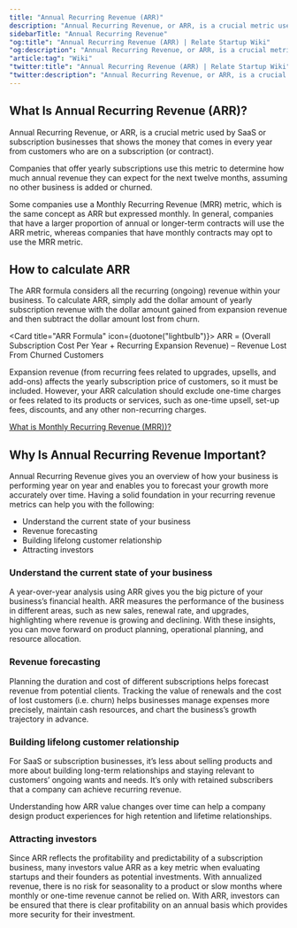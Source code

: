 ```yaml
---
title: "Annual Recurring Revenue (ARR)"
description: "Annual Recurring Revenue, or ARR, is a crucial metric used by SaaS or subscription businesses that shows the money that comes in every year from customers who are on a subscription (or contract)."
sidebarTitle: "Annual Recurring Revenue"
"og:title": "Annual Recurring Revenue (ARR) | Relate Startup Wiki"
"og:description": "Annual Recurring Revenue, or ARR, is a crucial metric used by SaaS or subscription businesses that shows the money that comes in every year from customers who are on a subscription (or contract)."
"article:tag": "Wiki"
"twitter:title": "Annual Recurring Revenue (ARR) | Relate Startup Wiki"
"twitter:description": "Annual Recurring Revenue, or ARR, is a crucial metric used by SaaS or subscription businesses that shows the money that comes in every year from customers who are on a subscription (or contract)."
---
```


## What Is Annual Recurring Revenue (ARR)?
Annual Recurring Revenue, or ARR, is a crucial metric used by SaaS or subscription businesses that shows the money that comes in every year from customers who are on a subscription (or contract).

Companies that offer yearly subscriptions use this metric to determine how much annual revenue they can expect for the next twelve months, assuming no other business is added or churned.

Some companies use a Monthly Recurring Revenue (MRR) metric, which is the same concept as ARR but expressed monthly. In general, companies that have a larger proportion of annual or longer-term contracts will use the ARR metric, whereas companies that have monthly contracts may opt to use the MRR metric.

## How to calculate ARR
The ARR formula considers all the recurring (ongoing) revenue within your business. To calculate ARR, simply add the dollar amount of yearly subscription revenue with the dollar amount gained from expansion revenue and then subtract the dollar amount lost from churn.

<Card title="ARR Formula" icon={duotone("lightbulb")}>
  ARR = (Overall Subscription Cost Per Year + Recurring Expansion Revenue) – Revenue Lost From Churned Customers
</Card>

Expansion revenue (from recurring fees related to upgrades, upsells, and add-ons) affects the yearly subscription price of customers, so it must be included. However, your ARR calculation should exclude one-time charges or fees related to its products or services, such as one-time upsell, set-up fees, discounts, and any other non-recurring charges.

<Tip>[What is Monthly Recurring Revenue (MRR))?](/MRR)</Tip>

## Why Is Annual Recurring Revenue Important?  
Annual Recurring Revenue gives you an overview of how your business is performing year on year and enables you to forecast your growth more accurately over time. Having a solid foundation in your recurring revenue metrics can help you with the following:
- Understand the current state of your business
- Revenue forecasting
- Building lifelong customer relationship
- Attracting investors

### Understand the current state of your business
A year-over-year analysis using ARR gives you the big picture of your business’s financial health. ARR measures the performance of the business in different areas, such as new sales, renewal rate, and upgrades, highlighting where revenue is growing and declining. With these insights, you can move forward on product planning, operational planning, and resource allocation.
### Revenue forecasting
Planning the duration and cost of different subscriptions helps forecast revenue from potential clients. Tracking the value of renewals and the cost of lost customers (i.e. churn) helps businesses manage expenses more precisely, maintain cash resources, and chart the business’s growth trajectory in advance.
### Building lifelong customer relationship
For SaaS or subscription businesses, it’s less about selling products and more about building long-term relationships and staying relevant to customers’ ongoing wants and needs. It’s only with retained subscribers that a company can achieve recurring revenue. 

Understanding how ARR value changes over time can help a company design product experiences for high retention and lifetime relationships.
### Attracting investors
Since ARR reflects the profitability and predictability of a subscription business, many investors value ARR as a key metric when evaluating startups and their founders as potential investments. With annualized revenue, there is no risk for seasonality to a product or slow months where monthly or one-time revenue cannot be relied on. With ARR, investors can be ensured that there is clear profitability on an annual basis which provides more security for their investment.


